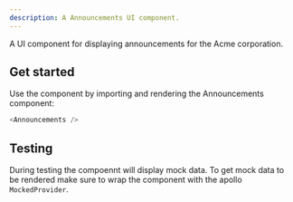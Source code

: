 ```yaml
---
description: A Announcements UI component.
---
```


A UI component for displaying announcements for the Acme corporation.

## Get started

Use the component by importing and rendering the Announcements component:

```js
<Announcements />
```

## Testing

During testing the compoennt will display mock data. To get mock data to be rendered make sure to wrap the component with the apollo `MockedProvider`.
